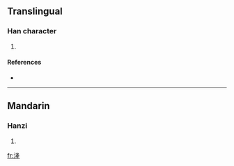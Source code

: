 ==Translingual==

===Han character===
{{Han char|rn=85|rad=水|as=09|sn=12|four=|canj=水竹水一 (EHEM)}}

# {{defn|Han|sort=水09}}

====References====
* {{Han ref|kx=0638.170|dkj=17875|hdz=31683.040|uh=6E70|ud=28272}}

----

==Mandarin==

===Hanzi===
{{cmn-hanzi|pin=[[lóng]] ([[long2]]), [[zhūn]] ([[zhun1]])|wg=lung<sup>2</sup>, chun<sup>1</sup>}}

# {{defn|Mandarin}}

[[fr:湰]]